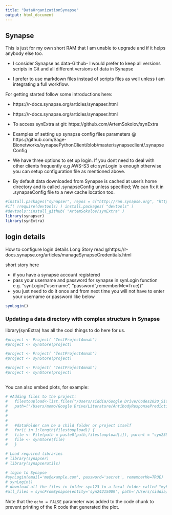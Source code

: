 ```yaml
---
title: "DataOrganizationSynapse"
output: html_document
---
```


## Synapse

This is just for my own short RAM that I am unable to upgrade and if it helps anybody else too.

* I consider Synapse as data-Github- I would prefer to keep all versions scripts in Git and all different versions of data in Synapse

* I prefer to use markdown files instead of scripts files as well unless i am integrating a full workflow.

For getting started follow some introductions here:

* https://r-docs.synapse.org/articles/synapser.html
* https://r-docs.synapse.org/articles/synapser.html
* To access synExtra at git: https://github.com/ArtemSokolov/synExtra
* Examples of setting up synapse config files parameters @ https://github.com/Sage-Bionetworks/synapsePythonClient/blob/master/synapseclient/.synapseConfig

* We have three options to set up login. If you dont need to deal with other clients frequently e.g AWS-S3 etc synLogin is enough otherwise you can setup configuration file as mentioned above.

* By default data downloaded from Synapse is cached at user’s home directory and is called .synapseConfig unless specified; We can fix it in .synapseConfig file to a new  cache location too.

```r
#install.packages("synapser", repos = c("http://ran.synapse.org", "http://cran.fhcrc.org"))
#if( !require(devtools) ) install.packages( "devtools" )
#devtools::install_github( "ArtemSokolov/synExtra" )
library(synapser)
library(synExtra)
```

## login details 
How to configure login details Long Story read @https://r-docs.synapse.org/articles/manageSynapseCredentials.html

short story here 

* if you have a synapse account registered 
* pass your username and password for synapse in synLogin function e.g. "synLogin("username", "password",rememberMe=True))"
* you just need to do it once and from next time you will not have to enter your username or password like below
```r
synLogin()
```


### Updating a data directory with complex structure in Synapse 

library(synExtra) has all the cool things to do here for us.

```r
#project <- Project( "TestProjectAmnah")
#project <- synStore(project)
```

```r
#project <- Project( "TestProjectAmnah")
#project <- synStore(project)
```


```r
#project <- Project( "TestProjectAmnah")
#project <- synStore(project)
```

##  

You can also embed plots, for example:

```r
# #Adding files to the project:
#   filestoupload<-list.files("/Users/siddia/Google Drive/Codes2020_SiddiqaAmnah/Synapse/CiberSort/")
#   path=("/Users/momo/Google Drive/Literature/AntibodyResponsePredictionBaseline/HIPCCHI/")
#   
#   
#   
#   #dataFolder can be a child folder or project itself 
#   for(i in 1:length(filestoupload)) {
#   file <- File(path = paste0(path,filestoupload[i]), parent = "syn23532082")
#   file <- synStore(file)
#   }
```


```r
# Load required libraries
# library(synapser)
# library(synapserutils)

# login to Synapse
#synLogin(email='me@example.com', password='secret', rememberMe=TRUE)
# synLogin()
# download all the files in folder syn123 to a local folder called "myFolder"
#all_files = syncFromSynapse(entity='syn24215009', path='/Users/siddia/Desktop/SynapsePlaying')
```

Note that the `echo = FALSE` parameter was added to the code chunk to prevent printing of the R code that generated the plot.
